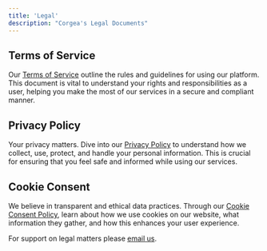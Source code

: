 ```yaml
---
title: 'Legal'
description: "Corgea's Legal Documents"
---
```


## Terms of Service 
Our [Terms of Service](https://www.iubenda.com/terms-and-conditions/61167775) outline the rules and guidelines for using our platform. This document is vital to understand your rights and responsibilities as a user, helping you make the most of our services in a secure and compliant manner.


## Privacy Policy
Your privacy matters. Dive into our [Privacy Policy](https://www.iubenda.com/privacy-policy/61167775) to understand how we collect, use, protect, and handle your personal information. This is crucial for ensuring that you feel safe and informed while using our services.


## Cookie Consent
 We believe in transparent and ethical data practices. Through our [Cookie Consent Policy](https://www.iubenda.com/privacy-policy/61167775/cookie-policy), learn about how we use cookies on our website, what information they gather, and how this enhances your user experience.


For support on legal matters please [email us](mailto:legal@corgea.com). 
